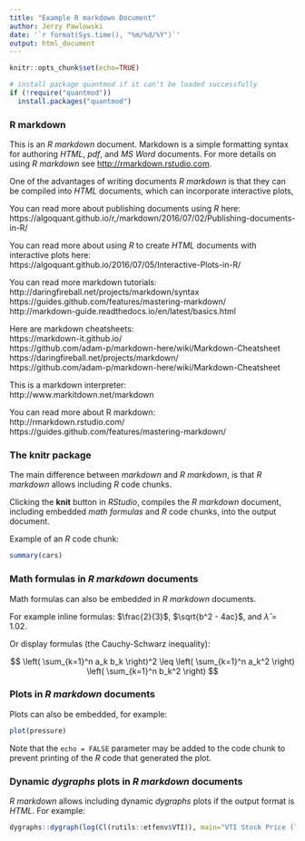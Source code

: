 ```yaml
---
title: "Example R markdown Document"
author: Jerzy Pawlowski
date: '`r format(Sys.time(), "%m/%d/%Y")`'
output: html_document
---
```


```r
knitr::opts_chunk$set(echo=TRUE)

# install package quantmod if it can't be loaded successfully
if (!require("quantmod"))
  install.packages("quantmod")
```

### R markdown

This is an *R markdown* document. Markdown is a simple formatting syntax for authoring *HTML*, *pdf*, and *MS Word* documents. For more details on using *R markdown* see <http://rmarkdown.rstudio.com>.  

One of the advantages of writing documents *R markdown* is that they can be compiled into *HTML* documents, which can incorporate interactive plots,

You can read more about publishing documents using *R* here:  
https://algoquant.github.io/r,/markdown/2016/07/02/Publishing-documents-in-R/


You can read more about using *R* to create *HTML* documents with interactive plots here:  
https://algoquant.github.io/2016/07/05/Interactive-Plots-in-R/


You can read more markdown tutorials:  
http://daringfireball.net/projects/markdown/syntax  
https://guides.github.com/features/mastering-markdown/  
http://markdown-guide.readthedocs.io/en/latest/basics.html

Here are markdown cheatsheets:  
https://markdown-it.github.io/  
https://github.com/adam-p/markdown-here/wiki/Markdown-Cheatsheet  
https://daringfireball.net/projects/markdown/  
https://github.com/adam-p/markdown-here/wiki/Markdown-Cheatsheet  

This is a markdown interpreter:  
http://www.markitdown.net/markdown

You can read more about R markdown:  
http://rmarkdown.rstudio.com/
https://guides.github.com/features/mastering-markdown/


### The **knitr** package

The main difference between *markdown* and *R markdown*, is that *R markdown* allows including *R* code chunks.

Clicking the **knit** button in *RStudio*, compiles the *R markdown* document, including embedded *math formulas* and *R* code chunks, into the output document. 

Example of an *R* code chunk:

```r
summary(cars)
```


### Math formulas in *R markdown* documents

Math formulas can also be embedded in *R markdown* documents.  

For example inline formulas: $\frac{2}{3}$, $\sqrt{b^2 - 4ac}$, and $\hat{\lambda}=1.02$.  

Or display formulas (the Cauchy-Schwarz inequality):

$$
  \left( \sum_{k=1}^n a_k b_k \right)^2 
  \leq 
  \left( \sum_{k=1}^n a_k^2 \right) 
  \left( \sum_{k=1}^n b_k^2 \right) 
$$




### Plots in *R markdown* documents

Plots can also be embedded, for example:

```r
plot(pressure)
```

Note that the `echo = FALSE` parameter may be added to the code chunk to prevent printing of the *R* code that generated the plot.




### Dynamic *dygraphs* plots in *R markdown* documents

*R markdown* allows including dynamic *dygraphs* plots if the output format is *HTML*. 
For example:

```r
dygraphs::dygraph(log(Cl(rutils::etfenv$VTI)), main="VTI Stock Price (log)")
```

